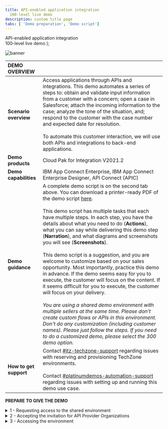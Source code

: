 ```yaml
---
title: API-enabled application integration
  100-level live demo
description: custom title page
tabs: [ 'Demo preparation', 'Demo script']
---
```


  <span>
    API-enabled application integration <br /> 100-level live demo
  </span>
);

![banner](./images/100-INT-API-enabled-Prep-GitHub-banner-short.jpg)

<span id="place1"></span>

| DEMO OVERVIEW | |
| :--- | :--- |
| **Scenario overview** | Access applications through APIs and integrations. This demo automates a series of steps to: obtain and validate input information from a customer with a concern; open a case in Salesforce; attach the incoming information to the case; analyze the tone of the situation, and; respond to the customer with the case number and expected date for resolution.<br/><br/>To automate this customer interaction, we will use both APIs and integrations to back-end applications. |
| **Demo products** | Cloud Pak for Integration V2021.2 |
| **Demo capabilities** | IBM App Connect Enterprise, IBM App Connect Enterprise Designer, API Connect (APIC) |
| **Demo guidance** | A complete demo script is on the second tab above. You can download a printer-ready PDF of the demo script <a href="./100-Integration-Demo-Script.pdf" target="_blank" rel="noreferrer">here</a>. <br/><br/> This demo script has multiple tasks that each have multiple steps. In each step, you have the details about what you need to do (**Actions**), what you can say while delivering this demo step (**Narration**), and what diagrams and screenshots you will see (**Screenshots**).<br/><br/> This demo script is a suggestion, and you are welcome to customize based on your sales opportunity. Most importantly, practice this demo in advance. If the demo seems easy for you to execute, the customer will focus on the content. If it seems difficult for you to execute, the customer will focus on your delivery. <br/><br/> *You are using a shared demo environment with multiple sellers at the same time. Please don't create custom flows or APIs in this environment. Don't do any customization (including customer names). Please just follow the steps. If you need to do a customized demo, please select the 300 demo option.* |
| **How to get support** | Contact <a href="https://ibm-cloud.slack.com/archives/C0124J683GW" target="_blank" rel="noreferrer">#itz-techzone-support</a> regarding issues with reserving and provisioning TechZone environments. <br/><br/> Contact <a href="https://ibm-cloud.slack.com/archives/C0216F39ACU" target="_blank" rel="noreferrer">#platinumdemos-automation-support</a> regarding issues with setting up and running this demo use case. |

**PREPARE TO GIVE THE DEMO**

<details>

<summary>1 - Requesting access to the shared environment</summary>
<br/>

| **1.1** | **Accessing the Cloud Pak Outcomes collection** |
| :--- | :--- |
| **Actions** | 1.1.1.Access the <a href="https://techzone.ibm.com/my/reservations/create/610af4dfcdbe520017f00ac7" target="_blank" rel="noreferrer">Cloud Pak for Integration - Outcomes</a> page on IBM Asset Repo, and log in using your IBM credentials. &nbsp;&nbsp;&nbsp;&nbsp;&nbsp;&nbsp;&nbsp;&nbsp;&nbsp;&nbsp;&nbsp;&nbsp;&nbsp;&nbsp;&nbsp;&nbsp;&nbsp;&nbsp;&nbsp;&nbsp;&nbsp;&nbsp;&nbsp;&nbsp;&nbsp;&nbsp;&nbsp;&nbsp;&nbsp;&nbsp;&nbsp;&nbsp;&nbsp;&nbsp;&nbsp;&nbsp;&nbsp;&nbsp;&nbsp;&nbsp; |

| **1.2** | **Defining the details of your ROKS reservation** |
| :--- | :--- |
| **Actions** | 1.2.1.Select your **Reservation type**.&nbsp;&nbsp;&nbsp;&nbsp;&nbsp;&nbsp;&nbsp;&nbsp;&nbsp;&nbsp;&nbsp;&nbsp;&nbsp;&nbsp;&nbsp;&nbsp;&nbsp;&nbsp;&nbsp;&nbsp;&nbsp;&nbsp;&nbsp;&nbsp;&nbsp;&nbsp;&nbsp;&nbsp;&nbsp;&nbsp;&nbsp;&nbsp;&nbsp;&nbsp;&nbsp;&nbsp;&nbsp;&nbsp;&nbsp;&nbsp;<br/><br/>![](images/outcomes-reservation-type.png)<br/><br/>1.2.2.Follow the **Create a reservation** form to define the details of your ROKS Reservation.<br/><br/>![](images/outcomes-create-reservation.png)<br/><br/>1.2.3.After few seconds, your Cloud Pak for Integration Outcomes Demonstration is ready.&nbsp;&nbsp;&nbsp;&nbsp;&nbsp;&nbsp;&nbsp;&nbsp;&nbsp;&nbsp;&nbsp;&nbsp;&nbsp;&nbsp;&nbsp;&nbsp;&nbsp;&nbsp;&nbsp;&nbsp;&nbsp;&nbsp;&nbsp;&nbsp;&nbsp;&nbsp;&nbsp;&nbsp;&nbsp;&nbsp;&nbsp;&nbsp;&nbsp;&nbsp;&nbsp;&nbsp;&nbsp;&nbsp;&nbsp;&nbsp;<br/><br/>![](images/outcomes-ready.png)<br/><br/> &nbsp;&nbsp;&nbsp;&nbsp;&nbsp;&nbsp;&nbsp;&nbsp;&nbsp;&nbsp;&nbsp;&nbsp;&nbsp;&nbsp;&nbsp;&nbsp;&nbsp;&nbsp;&nbsp;&nbsp;&nbsp;&nbsp;&nbsp;&nbsp;&nbsp;&nbsp;&nbsp;&nbsp;&nbsp;&nbsp;&nbsp;&nbsp;&nbsp;&nbsp;&nbsp;&nbsp;&nbsp;&nbsp;&nbsp;&nbsp;&nbsp;&nbsp;&nbsp;&nbsp;&nbsp;&nbsp;&nbsp;&nbsp;&nbsp;&nbsp;&nbsp;&nbsp;&nbsp;&nbsp;&nbsp;&nbsp;&nbsp;&nbsp;&nbsp;&nbsp;&nbsp;&nbsp;&nbsp;&nbsp;&nbsp;&nbsp;&nbsp;&nbsp;&nbsp;&nbsp;&nbsp;&nbsp;&nbsp;&nbsp;&nbsp;&nbsp;&nbsp;&nbsp;&nbsp;&nbsp;&nbsp;&nbsp;&nbsp;&nbsp;&nbsp;&nbsp;&nbsp;&nbsp;&nbsp;&nbsp;&nbsp;&nbsp;&nbsp;&nbsp;&nbsp;&nbsp;&nbsp;&nbsp;&nbsp;&nbsp;&nbsp;&nbsp;&nbsp;&nbsp;&nbsp;&nbsp;&nbsp;&nbsp;&nbsp;&nbsp;&nbsp;&nbsp;&nbsp;&nbsp;&nbsp;&nbsp;&nbsp;&nbsp;&nbsp;&nbsp;|

<br/>

**[Go to top](#place1)**

</details>

<details>

<summary>2 - Accepting the invitation for API Provider Organizations</summary>
<br/>

| **2.1** | **Copy Login and Password** |
| :--- | :---  |
| **Actions** | 2.1.1.Check your email. You should have received two emails, one from IBM Cloud and the second one from APIC Administrator. Let's start with the **IBM Cloud's** email. In this email, you should have the environment URL, login and password. Copy the **login** and **password**. <br/><br/>![](images/outcomes-email.png)<br/><br/> |

| **2.2** | **Access the demo API provider organization** |
| :--- | :---  |
| **Actions** | 2.2.1.As part of the demo, you will need to access the Demo API Provider Organization in IBM API Connect. Open the **APIC Administrator's** email, and click the link to accept the invitation. <br/><br/>![](images/api-org-invitation.png)<br/><br/> |

| **2.3** | **Log in to present demo** |
| :--- | :--- |
| **Actions** | 2.3.1.Select the **openldap Outcomes** authentication type. &nbsp;&nbsp;&nbsp;&nbsp;&nbsp;&nbsp;&nbsp;&nbsp;&nbsp;&nbsp;&nbsp;&nbsp;&nbsp;&nbsp;&nbsp;&nbsp;&nbsp;&nbsp;&nbsp;&nbsp;&nbsp;&nbsp;&nbsp;&nbsp;&nbsp;&nbsp;&nbsp;&nbsp;&nbsp;&nbsp;&nbsp;&nbsp;&nbsp;&nbsp;&nbsp;&nbsp;&nbsp;&nbsp;&nbsp;&nbsp;&nbsp;&nbsp;&nbsp;&nbsp;&nbsp;&nbsp;&nbsp;&nbsp;&nbsp;&nbsp;&nbsp;&nbsp;&nbsp;&nbsp;&nbsp;&nbsp;&nbsp;&nbsp;&nbsp;&nbsp;&nbsp;&nbsp;&nbsp;&nbsp;&nbsp;&nbsp;&nbsp;&nbsp;&nbsp;&nbsp;&nbsp;&nbsp;&nbsp;&nbsp;&nbsp;&nbsp;&nbsp;&nbsp;&nbsp;&nbsp;<br/><br/>![](images/100-preparation-2-3-1.png)<br/><br/>2.3.2.Log in using the **username** and **password**.<br/><br/>![](images/apic-login.png)<br/><br/>2.3.3.Now you should see a **Registration completed successfully** screen. You are ready to present the demo!<br/><br/>![](images/apic-registration.png)<br/><br/> |

<br/>

**[Go to top](#place1)**

</details>

<details>

<summary>3 - Accessing the environment</summary>
<br/>

| **3.1** | **Receive and review emails** |
| :--- | :--- |
| **Actions** | 3.1.1.When you need to access your demo environment, just use the URL, login and password available IBM Cloud's email. *Note: Take note of these as you will use them multiple times during the demo.* <br/><br/>![](images/outcomes-email.png)<br/><br/>3.1.2.Open the **URL**. |

| **3.2** | **Log in to Enterprise LDAP** |
| :--- | :--- |
| **Actions** | 3.2.1.If necessary, accept the risks. On the *Log in* page, click on **Enterprise LDAP** link.&nbsp;&nbsp;&nbsp;&nbsp;&nbsp;&nbsp;&nbsp;&nbsp;&nbsp;&nbsp;&nbsp;&nbsp;&nbsp;&nbsp;&nbsp;&nbsp;&nbsp;&nbsp;&nbsp;&nbsp;&nbsp;&nbsp;&nbsp;&nbsp;&nbsp;&nbsp;&nbsp;&nbsp;&nbsp;&nbsp;&nbsp;&nbsp;&nbsp;&nbsp;&nbsp;&nbsp;&nbsp;&nbsp;&nbsp;&nbsp;<br/><br/>![](images/outcomes-ready.png)<br/><br/> &nbsp;&nbsp;&nbsp;&nbsp;&nbsp;&nbsp;&nbsp;&nbsp;&nbsp;&nbsp;&nbsp;&nbsp;&nbsp;&nbsp;&nbsp;&nbsp;&nbsp;&nbsp;&nbsp;&nbsp;&nbsp;&nbsp;&nbsp;&nbsp;&nbsp;&nbsp;&nbsp;&nbsp;&nbsp;&nbsp;&nbsp;&nbsp;&nbsp;&nbsp;&nbsp;&nbsp;&nbsp;&nbsp;&nbsp;&nbsp;&nbsp;&nbsp;&nbsp;&nbsp;&nbsp;&nbsp;&nbsp;&nbsp;&nbsp;&nbsp;&nbsp;&nbsp;&nbsp;&nbsp;&nbsp;&nbsp;&nbsp;&nbsp;&nbsp;&nbsp;&nbsp;&nbsp;&nbsp;&nbsp;&nbsp;&nbsp;&nbsp;&nbsp;&nbsp;&nbsp;&nbsp;&nbsp;&nbsp;&nbsp;&nbsp;&nbsp;&nbsp;&nbsp;&nbsp;&nbsp;&nbsp;&nbsp;&nbsp;&nbsp;&nbsp;&nbsp;&nbsp;&nbsp;&nbsp;&nbsp;&nbsp;&nbsp;&nbsp;&nbsp;&nbsp;&nbsp;&nbsp;&nbsp;&nbsp;&nbsp;&nbsp;&nbsp;&nbsp;&nbsp;&nbsp;&nbsp;&nbsp;&nbsp;&nbsp;&nbsp;&nbsp;&nbsp;&nbsp;&nbsp;&nbsp;&nbsp;&nbsp;&nbsp;&nbsp;&nbsp;<br/><br/>![](images/100-preparation-3-2-1.png)<br/><br/>3.2.2.Log in, using the username and password that you received in your email.<br/><br/>![](images/100-preparation-3-2-2.png)<br/><br/> |

<br/>

**[Go to top](#place1)**

</details>
